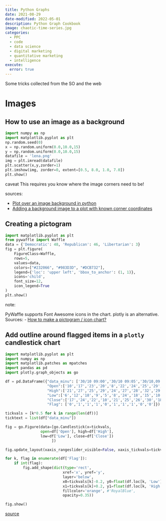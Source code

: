 ```yaml
---
title: Python Graphs
date: 2021-08-29 
date-modified: 2022-05-01
description: Python Graph Cookbook
image: chaotic-time-series.jpg
categories:
  - PPC
  - code
  - data science
  - digital marketing
  - quantitative marketing
  - intelligence
execute: 
  error: true
---
```


<!-- TODO: get these to work ASAP -->

Some tricks collected from the SO and the web

# Images

## How to use an image as a background

```python
import numpy as np
import matplotlib.pyplot as plt
np.random.seed(0)
x = np.random.uniform(0.0,10.0,15)
y = np.random.uniform(0.0,10.0,15)
datafile = 'lena.png'
img = plt.imread(datafile)
plt.scatter(x,y,zorder=1)
plt.imshow(img, zorder=0, extent=[0.5, 8.0, 1.0, 7.0])
plt.show()
```

caveat This requires you know where the image corners need to be!

sources:

- [Plot over an image background in python](https://stackoverflow.com/questions/34458251/plot-over-an-image-background-in-python)
- [Adding a background image to a plot with known corner coordinates](https://stackoverflow.com/questions/15160123/adding-a-background-image-to-a-plot-with-known-corner-coordinates)

## Creating a pictogram

```python
import matplotlib.pyplot as plt
from pywaffle import Waffle
data = {'Democratic': 48, 'Republican': 46, 'Libertarian': 3}
fig = plt.figure(
    FigureClass=Waffle, 
    rows=5, 
    values=data, 
    colors=["#232066", "#983D3D", "#DCB732"],
    legend={'loc': 'upper left', 'bbox_to_anchor': (1, 1)},
    icons='child', 
    font_size=12, 
    icon_legend=True
)
plt.show()
```

note: 

PyWaffle supports Font Awesome icons in the chart.
plotly is an alternative.
Sources:
- [How to make a pictogram / icon chart?](https://stackoverflow.com/questions/52908119/how-to-make-a-pictogram-icon-chart)



## Add outline around flagged items in a `plotly` candlestick chart


```python
import matplotlib.pyplot as plt
import numpy as np
import matplotlib.patches as mpatches
import pandas as pd
import plotly.graph_objects as go

df = pd.DataFrame({"data_minu": ['30/10 09:00','30/10 09:05','30/10,09:10','30/10 09:15','30/10 09:20','30/10 09:25','30/10 09:30','30/10 09:35','30/10 09:40','30/10 09:45'],
                   "Open":['10','17','23','20','8','22','24','25','29','22'],
                   "High":['21','27','25','29','24','27','28','32','29','25'],
                   "Low":['6','12','18','9','5','8','24','18','15','10'],
                   "Close":['17','24','22','10','21','25','26','30','18','10'],
                   "Flag": ['0','1','1','1','0','1','1','1','0','0']})     

tickvals = [k*0.5 for k in range(len(df))]
ticktext = list(df["data_minu"])

fig = go.Figure(data=[go.Candlestick(x=tickvals,
                open=df['Open'], high=df['High'],
                low=df['Low'], close=df['Close'])
                     ])  

fig.update_layout(xaxis_rangeslider_visible=False, xaxis_tickvals=tickvals, xaxis_ticktext=ticktext) 

for k, flag in enumerate(df['Flag']):
    if int(flag):
        fig.add_shape(dict(type='rect',
                          xref='x', yref='y',
                          layer='below', 
                          x0=tickvals[k]-0.2, y0=float(df.loc[k, 'Low'])-1,
                          x1=tickvals[k]+0.2, y1=float(df.loc[k, 'High'])+1,
                          fillcolor='orange', #'RoyalBlue',
                          opacity=0.35))

fig.show()
```

[source](https://community.plotly.com/t/plotly-candlestick-in-python-with-flag/31154/3)